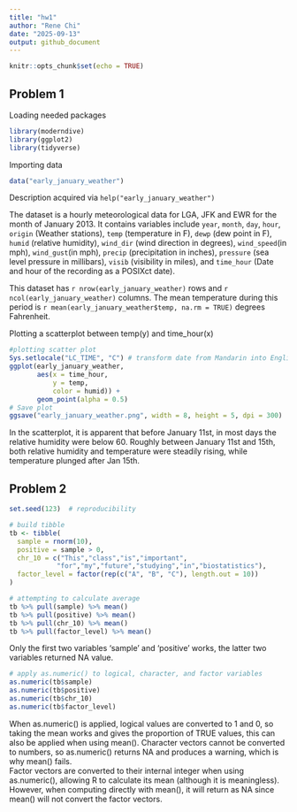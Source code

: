 ```yaml
---
title: "hw1"
author: "Rene Chi"
date: "2025-09-13"
output: github_document
---
```


```r
knitr::opts_chunk$set(echo = TRUE)
```

## Problem 1

Loading needed packages
```r
library(moderndive)
library(ggplot2)
library(tidyverse)
```

Importing data
```r
data("early_january_weather")
```
Description acquired via `help("early_january_weather")`  

The dataset is a hourly meteorological data for LGA, JFK and EWR for the month of January 2013. It contains variables include `year`, `month`, `day`, `hour`, `origin` (Weather stations), `temp` (temperature in F), `dewp` (dew point in F), `humid` (relative humidity), `wind_dir` (wind direction in degrees), `wind_speed`(in mph), `wind_gust`(in mph), `precip` (precipitation in inches), `pressure` (sea level pressure in millibars), `visib` (visibility in miles), and `time_hour` (Date and hour of the recording as a POSIXct date). 

This dataset has `r nrow(early_january_weather)` rows and `r ncol(early_january_weather)` columns. The mean temperature during this period is `r mean(early_january_weather$temp, na.rm = TRUE)` degrees Fahrenheit.

Plotting a scatterplot between temp(y) and time_hour(x)
```r
#plotting scatter plot 
Sys.setlocale("LC_TIME", "C") # transform date from Mandarin into English
ggplot(early_january_weather, 
       aes(x = time_hour, 
           y = temp, 
           color = humid)) +
       geom_point(alpha = 0.5) 
# Save plot
ggsave("early_january_weather.png", width = 8, height = 5, dpi = 300)
```
In the scatterplot, it is apparent that before January 11st, in most days the relative humidity were below 60. Roughly between January 11st and 15th, both relative humidity and temperature were steadily rising, while temperature plunged after Jan 15th.

## Problem 2
```r
set.seed(123)  # reproducibility

# build tibble
tb <- tibble(
  sample = rnorm(10),
  positive = sample > 0,
  chr_10 = c("This","class","is","important",
            "for","my","future","studying","in","biostatistics"),
  factor_level = factor(rep(c("A", "B", "C"), length.out = 10))
)

# attempting to calculate average
tb %>% pull(sample) %>% mean()
tb %>% pull(positive) %>% mean()
tb %>% pull(chr_10) %>% mean()
tb %>% pull(factor_level) %>% mean()
```
Only the first two variables 'sample' and 'positive' works, the latter two variables returned NA value.
```r
# apply as.numeric() to logical, character, and factor variables
as.numeric(tb$sample)
as.numeric(tb$positive)
as.numeric(tb$chr_10)
as.numeric(tb$factor_level)
```
When as.numeric() is applied, logical values are converted to 1 and 0, so taking the mean works and gives the proportion of TRUE values, this can also be applied when using mean(). Character vectors cannot be converted to numbers, so as.numeric() returns NA and produces a warning, which is why mean() fails.   
Factor vectors are converted to their internal integer when using as.numeric(), allowing R to calculate its mean (although it is meaningless). However, when computing directly with mean(), it will return as NA since mean() will not convert the factor vectors.
